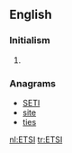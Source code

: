{{also|etsi}}
==English==

===Initialism===
{{rfc-header|Initialism}}
{{head|en|initialism}}

# {{context|telecommunication}} {{initialism of|[[European]] [[telecommunication#English|Telecommunication]] [[standard#English|Standard]]s [[institute#English|Institute]]}}

===Anagrams===
* [[SETI#English|SETI]]
* [[site#English|site]]
* [[ties#English|ties]]

[[nl:ETSI]]
[[tr:ETSI]]